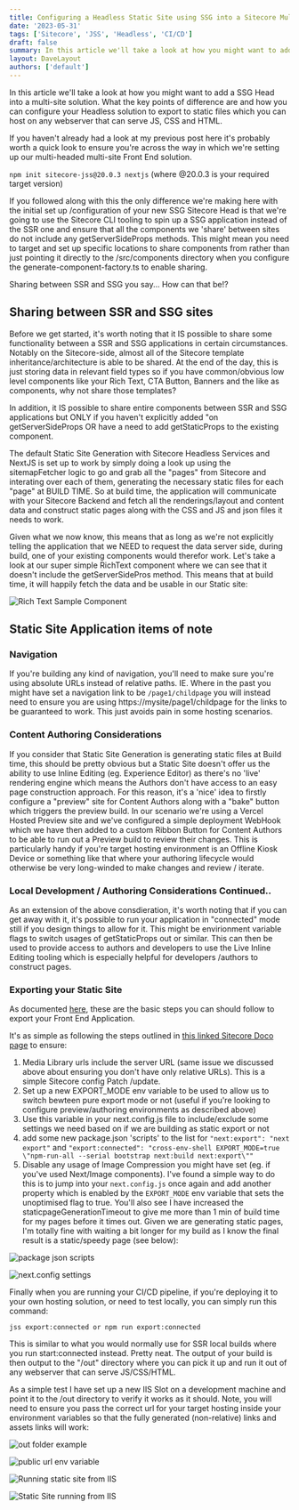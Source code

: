 ```yaml
---
title: Configuring a Headless Static Site using SSG into a Sitecore Multisite solution
date: '2023-05-31'
tags: ['Sitecore', 'JSS', 'Headless', 'CI/CD']
draft: false
summary: In this article we'll take a look at how you might want to add a SSG Head into a multi-site solution. What the key points of difference are and how you can configure your Headless solution to export to static files which you can host on any webserver that can serve JS, CSS and HTML.
layout: DaveLayout
authors: ['default']
---
```


In this article we'll take a look at how you might want to add a SSG Head into a multi-site solution. What the key points of difference are and how you can configure your Headless solution to export to static files which you can host on any webserver that can serve JS, CSS and HTML.

If you haven't already had a look at my previous post here it's probably worth a quick look to ensure you're across the way in which we're setting up our multi-headed multi-site Front End solution.

`npm init sitecore-jss@20.0.3 nextjs` (where @20.0.3 is your required target version)

If you followed along with this the only difference we're making here with the initial set up /configuration of your new SSG Sitecore Head is that we're going to use the Sitecore CLI tooling to spin up a SSG application instead of the SSR one and ensure that all the components we 'share' between sites do not include any getServerSideProps methods. This might mean you need to target and set up specific locations to share components from rather than just pointing it directly to the /src/components directory when you configure the generate-component-factory.ts to enable sharing.

Sharing between SSR and SSG you say... How can that be!?

## Sharing between SSR and SSG sites

Before we get started, it's worth noting that it IS possible to share some functionality between a SSR and SSG applications in certain circumstances. Notably on the Sitecore-side, almost all of the Sitecore template inheritance/architecture is able to be shared. At the end of the day, this is just storing data in relevant field types so if you have common/obvious low level components like your Rich Text, CTA Button, Banners and the like as components, why not share those templates?

In addition, it IS possible to share entire components between SSR and SSG applications but ONLY if you haven't explicitly added "on getServerSideProps OR have a need to add getStaticProps to the existing component.

The default Static Site Generation with Sitecore Headless Services and NextJS is set up to work by simply doing a look up using the sitemapFetcher logic to go and grab all the "pages" from Sitecore and interating over each of them, generating the necessary static files for each "page" at BUILD TIME. So at build time, the application will communicate with your Sitecore Backend and fetch all the renderings/layout and content data and construct static pages along with the CSS and JS and json files it needs to work.

Given what we now know, this means that as long as we're not explicitly telling the application that we NEED to request the data server side, during build, one of your existing components would therefor work. Let's take a look at our super simple RichText component where we can see that it doesn't include the getServerSidePros method. This means that at build time, it will happily fetch the data and be usable in our Static site:


![Rich Text Sample Component](/static/images/posts/2023/sitecore-headless-jss-static-site-generation-ssg/image-1.png "Rich Text Sample Component")

## Static Site Application items of note

### Navigation

If you're building any kind of navigation, you'll need to make sure you're using absolute URLs instead of relative paths. IE. Where in the past you might have set a navigation link to be `/page1/childpage` you will instead need to ensure you are using https://mysite/page1/childpage for the links to be guaranteed to work. This just avoids pain in some hosting scenarios.

### Content Authoring  Considerations

If you consider that Static Site Generation is generating static files at Build time, this should be pretty obvious but a Static Site doesn't offer us the ability to use Inline Editing (eg. Experience Editor) as there's no 'live' rendering engine which means the Authors don't have access to an easy page construction approach. For this reason, it's a 'nice' idea to firstly configure a "preview" site for Content Authors along with a "bake" button which triggers the preview build. In our scenario we're using a Vercel Hosted Preview site and we've configured a simple deployment WebHook which we have then added to a custom Ribbon Button for Content Authors to be able to run out a Preview build to review their changes. This is particularly handy if you're target hosting environment is an Offline Kiosk Device or something like that where your authoring lifecycle would otherwise be very long-winded to make changes and review / iterate.

### Local Development / Authoring Considerations Continued..

As an extension of the above consdieration, it's worth noting that if you can get away with it, it's possible to run your application in "connected" mode still if you design things to allow for it. This might be envirionment variable flags to switch usages of getStaticProps out or similar. This can then be used to provide access to authors and developers to use the Live Inline Editing tooling which is especially helpful for developers /authors to construct pages.

### Exporting your Static Site

As documented [here](https://doc.sitecore.com/xp/en/developers/hd/211/sitecore-headless-development/walkthrough--exporting-a-jss-next-js-app-to-static-html-files-with-next-export.html?ref=davegoosem.com), these are the basic steps you can should follow to export your Front End Application.

It's as simple as following the steps outlined in [this linked Sitecore Doco page](https://doc.sitecore.com/xp/en/developers/hd/211/sitecore-headless-development/walkthrough--exporting-a-jss-next-js-app-to-static-html-files-with-next-export.html?ref=davegoosem.com) to ensure:

1. Media Library urls include the server URL (same issue we discussed above about ensuring you don't have only relative URLs). This is a simple Sitecore  config Patch /update.
2. Set up a new EXPORT_MODE env variable to be used to allow us to switch bewteen pure export mode or not (useful if you're looking to configure preview/authoring environments as described above)
3. Use this variable in your next.config.js file to include/exclude some settings we need based on if we are building as static export or not
4. add some new package.json 'scripts' to the list for `"next:export": "next export"` and `"export:connected": "cross-env-shell EXPORT_MODE=true \"npm-run-all --serial bootstrap next:build next:export\""`
5. Disable any usage of Image Compression you might have set (eg. if you've used Next/Image components). I've found a simple way to do this is to jump into your `next.config.js` once again and add another property which is enabled by the `EXPORT_MODE` env variable that sets the unoptimised flag to true. You'll also see I have increased the staticpageGenerationTimeout to give me more than 1 min of build time for my pages before it times out. Given we are generating static pages, I'm totally fine with waiting a bit longer for my build as I know the final result is a static/speedy page (see below):

![package json scripts](/static/images/posts/2023/sitecore-headless-jss-static-site-generation-ssg/image-2.png "package json scripts")

![next.config settings](/static/images/posts/2023/sitecore-headless-jss-static-site-generation-ssg/image-3.png "next.config settings")

Finally when you are running your CI/CD pipeline, if you're deploying it to your own hosting solution, or need to test locally, you can simply run this command:

`jss export:connected or npm run export:connected`

This is similar to what you would normally use for SSR local builds where you run start:connected instead. Pretty neat. The output of your build is then output to the "/out" directory where you can pick it up and run it out of any webserver that can serve JS/CSS/HTML.

As a simple test I have set up a new IIS Slot on a development machine and point it to the /out directory to verify it works as it should. Note, you will need to ensure you pass the correct url for your target hosting inside your environment variables so that the fully generated (non-relative) links and assets links will work:

![out folder example](/static/images/posts/2023/sitecore-headless-jss-static-site-generation-ssg/image-4.png "out folder example")

![public url env variable](/static/images/posts/2023/sitecore-headless-jss-static-site-generation-ssg/image-5.png "public url env variable")

![Running static site from IIS](/static/images/posts/2023/sitecore-headless-jss-static-site-generation-ssg/image-6.png "Running static site from IIS")

![Static Site running from IIS](/static/images/posts/2023/sitecore-headless-jss-static-site-generation-ssg/image-7.png "Static Site running from IIS")
